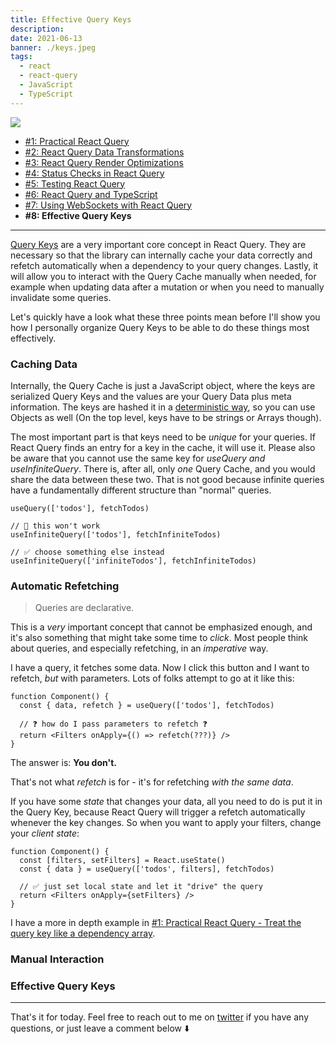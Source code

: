 ```yaml
---
title: Effective Query Keys
description:
date: 2021-06-13
banner: ./keys.jpeg
tags:
  - react
  - react-query
  - JavaScript
  - TypeScript
---
```



<img src="./keys.jpeg" />

<Attribution name="Chunli Ju" url="https://unsplash.com/@chunlea" />

- [#1: Practical React Query](practical-react-query)
- [#2: React Query Data Transformations](react-query-data-transformations)
- [#3: React Query Render Optimizations](react-query-render-optimizations)
- [#4: Status Checks in React Query](status-checks-in-react-query)
- [#5: Testing React Query](testing-react-query)
- [#6: React Query and TypeScript](react-query-and-type-script)
- [#7: Using WebSockets with React Query](using-web-sockets-with-react-query)
- <b>#8: Effective Query Keys</b>

---

[Query Keys](https://react-query.tanstack.com/guides/query-keys) are a very important core concept in React Query. They are necessary so that the library can internally cache your data correctly and refetch automatically when a dependency to your query changes. Lastly, it will allow you to interact with the Query Cache manually when needed, for example when updating data after a mutation or when you need to manually invalidate some queries.

Let's quickly have a look what these three points mean before I'll show you how I personally organize Query Keys to be able to do these things most effectively.

### Caching Data

Internally, the Query Cache is just a JavaScript object, where the keys are serialized Query Keys and the values are your Query Data plus meta information. The keys are hashed it in a [deterministic way](https://react-query.tanstack.com/guides/query-keys#query-keys-are-hashed-deterministically), so you can use Objects as well (On the top level, keys have to be strings or Arrays though).

The most important part is that keys need to be _unique_ for your queries. If React Query finds an entry for a key in the cache, it will use it. Please also be aware that you cannot use the same key for _useQuery_ _and_ _useInfiniteQuery_. There is, after all, only _one_ Query Cache, and you would share the data between these two. That is not good because infinite queries have a fundamentally different structure than "normal" queries.

```ts:title=dont-mix-keys
useQuery(['todos'], fetchTodos)

// 🚨 this won't work
useInfiniteQuery(['todos'], fetchInfiniteTodos)

// ✅ choose something else instead
useInfiniteQuery(['infiniteTodos'], fetchInfiniteTodos)
```

### Automatic Refetching

> Queries are declarative.

This is a _very_ important concept that cannot be emphasized enough, and it's also something that might take some time to _click_. Most people think about queries, and especially refetching, in an _imperative_ way.

I have a query, it fetches some data. Now I click this button and I want to refetch, _but_ with parameters. Lots of folks attempt to go at it like this:

```jsx:title=imperative-refetch
function Component() {
  const { data, refetch } = useQuery(['todos'], fetchTodos)

  // ❓ how do I pass parameters to refetch ❓
  return <Filters onApply={() => refetch(???)} />
}
```

The answer is: **You don't.**

That's not what _refetch_ is for - it's for refetching _with the same data_.

If you have some _state_ that changes your data, all you need to do is put it in the Query Key, because React Query will trigger a refetch automatically whenever the key changes. So when you want to apply your filters, change your _client state_:

```jsx:title=query-key-drives-the-query {2-3, 5}
function Component() {
  const [filters, setFilters] = React.useState()
  const { data } = useQuery(['todos', filters], fetchTodos)

  // ✅ just set local state and let it "drive" the query
  return <Filters onApply={setFilters} />
}
```

I have a more in depth example in [#1: Practical React Query - Treat the query key like a dependency array](practical-react-query#treat-the-query-key-like-a-dependency-array).

### Manual Interaction

### Effective Query Keys


---

That's it for today. Feel free to reach out to me on [twitter](https://twitter.com/tkdodo)
if you have any questions, or just leave a comment below ⬇️

<Comments withSeparator={false} />
